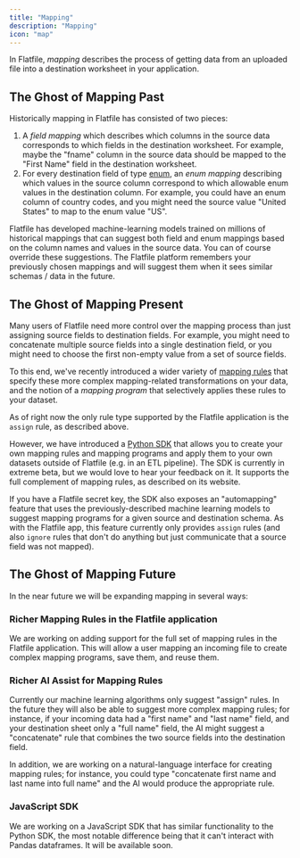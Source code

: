 ```yaml
---
title: "Mapping"
description: "Mapping"
icon: "map"
---
```


In Flatfile, _mapping_ describes the process of getting data from an uploaded file
into a destination worksheet in your application.

## The Ghost of Mapping Past

Historically mapping in Flatfile has consisted of two pieces:

1. A _field mapping_ which describes which columns in the source data
   corresponds to which fields in the destination worksheet. For example, maybe the "fname"
   column in the source data should be mapped to the "First Name" field in the destination worksheet.
2. For every destination field of type [enum](/blueprint/field-types#enum),
   an _enum mapping_ describing which values in the source column
   correspond to which allowable enum values in the destination column. For example, you could have an enum
   column of country codes, and you might need the source value "United States" to map to the enum value "US".

Flatfile has developed machine-learning models trained on millions of historical mappings that can suggest
both field and enum mappings based on the column names and values in the source data. You can of course
override these suggestions. The Flatfile platform remembers your previously chosen mappings and will
suggest them when it sees similar schemas / data in the future.

## The Ghost of Mapping Present

Many users of Flatfile need more control over the mapping process than
just assigning source fields to destination fields. For example, you might need to
concatenate multiple source fields into a single destination field, or you might need to
choose the first non-empty value from a set of source fields.

To this end, we've recently introduced a wider variety of
[mapping rules](https://github.com/FlatFilers/flatfile-mapping/blob/main/README.md#mapping-rules)
that specify these more complex mapping-related transformations on your data,
and the notion of a _mapping program_ that selectively applies these rules to your dataset.

As of right now the only rule type supported by the Flatfile application is the `assign` rule,
as described above.

However, we have introduced a [Python SDK](/developer-tools/mapping-libraries/flatfile-mapping-python)
that allows you to create your own mapping rules and mapping programs and apply them to your
own datasets outside of Flatfile (e.g. in an ETL pipeline).
The SDK is currently in extreme beta, but we would love to hear
your feedback on it. It supports the full complement of mapping rules, as described on its website.

If you have a Flatfile secret key, the SDK also exposes an "automapping" feature that uses
the previously-described machine learning models to suggest mapping programs for a given
source and destination schema. As with the Flatfile app, this feature currently only provides `assign` rules
(and also `ignore` rules that don't do anything but just communicate that a source field was not mapped).

## The Ghost of Mapping Future

In the near future we will be expanding mapping in several ways:

### Richer Mapping Rules in the Flatfile application

We are working on adding support for the full set of mapping rules
in the Flatfile application. This will allow a user mapping an incoming file
to create complex mapping programs, save them, and reuse them.

### Richer AI Assist for Mapping Rules

Currently our machine learning algorithms only suggest "assign" rules.
In the future they will also be able to suggest more complex mapping rules;
for instance, if your incoming data had a "first name" and "last name" field,
and your destination sheet only a "full name" field, the AI might suggest a
"concatenate" rule that combines the two source fields into the destination field.

In addition, we are working on a natural-language interface for creating mapping rules;
for instance, you could type "concatenate first name and last name into full name"
and the AI would produce the appropriate rule.

### JavaScript SDK

We are working on a JavaScript SDK that has similar functionality to the Python SDK,
the most notable difference being that it can't interact with Pandas dataframes.
It will be available soon.
